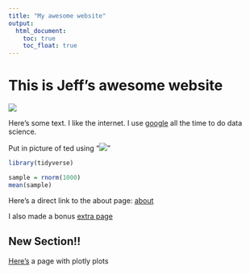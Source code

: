 ```yaml
---
title: "My awesome website"
output: 
  html_document:
    toc: true
    toc_float: true
---
```


# This is Jeff's awesome website

![](https://media.giphy.com/media/drXGoW1iudhKw/giphy.gif)

Here's some text. I like the internet. I use [google](https://www.google.com/) all the time to do data science.


Put in picture of ted using "![](images/ted.jpg)"

```r
library(tidyverse)

sample = rnorm(1000)
mean(sample)
```

Here's a direct link to the about page: [about](about.html)

I also made a bonus [extra page](extra_page.html)

## New Section!!

[Here's](plotly.html) a page with plotly plots
